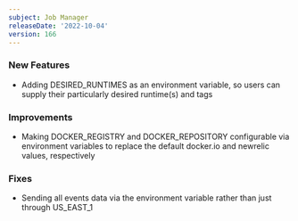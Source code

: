 ```yaml
---
subject: Job Manager
releaseDate: '2022-10-04'
version: 166
---
```


### New Features
* Adding DESIRED_RUNTIMES as an environment variable, so users can supply their particularly desired runtime(s) and tags
### Improvements
* Making DOCKER_REGISTRY and DOCKER_REPOSITORY configurable via environment variables to replace the default docker.io and newrelic values, respectively
### Fixes
* Sending all events data via the environment variable rather than just through US_EAST_1
